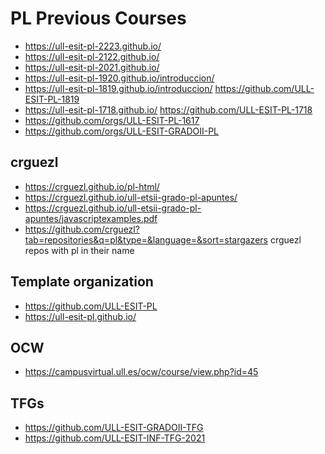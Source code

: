 # PL Previous Courses

* https://ull-esit-pl-2223.github.io/
* https://ull-esit-pl-2122.github.io/
* https://ull-esit-pl-2021.github.io/
* https://ull-esit-pl-1920.github.io/introduccion/
* https://ull-esit-pl-1819.github.io/introduccion/ https://github.com/ULL-ESIT-PL-1819
* https://ull-esit-pl-1718.github.io/ https://github.com/ULL-ESIT-PL-1718
* https://github.com/orgs/ULL-ESIT-PL-1617
* https://github.com/orgs/ULL-ESIT-GRADOII-PL

## crguezl 

* https://crguezl.github.io/pl-html/
* https://crguezl.github.io/ull-etsii-grado-pl-apuntes/
* https://crguezl.github.io/ull-etsii-grado-pl-apuntes/javascriptexamples.pdf
* https://github.com/crguezl?tab=repositories&q=pl&type=&language=&sort=stargazers crguezl repos with pl in their name

## Template organization

* https://github.com/ULL-ESIT-PL
* https://ull-esit-pl.github.io/

## OCW 

* https://campusvirtual.ull.es/ocw/course/view.php?id=45

## TFGs

* https://github.com/ULL-ESIT-GRADOII-TFG
* https://github.com/ULL-ESIT-INF-TFG-2021


